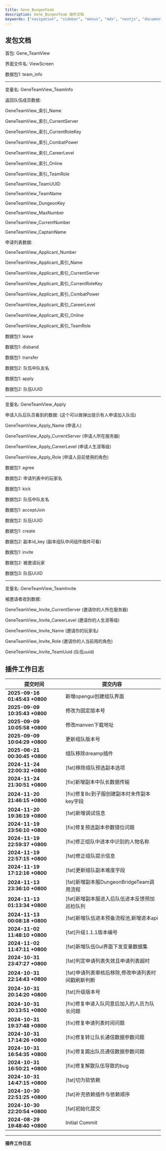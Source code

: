 ```yaml
---
title: Gene_BungeeTeam
description: Gene_BungeeTeam 插件文档
keywords: ["navigation", "sidebar", "menus", "mdx", "nextjs", "documents"]
---
```



## 发包文档

<Step>
<StepItem title="数据首包">

首包: Gene_TeamView

界面文件名: ViewScreen

</StepItem>

<StepItem title="队伍展示数据">

数据包1: team_info

---

变量名: GeneTeamView_TeamInfo

返回队伍成员数据:

GeneTeamView_索引_Name

GeneTeamView_索引_CurrentServer

GeneTeamView_索引_CurrentRoleKey

GeneTeamView_索引_CombatPower

GeneTeamView_索引_CareerLevel

GeneTeamView_索引_Online

GeneTeamView_索引_TeamRole

GeneTeamView_TeamUUID

GeneTeamView_TeamName

GeneTeamView_DungeonKey

GeneTeamView_MaxNumber

GeneTeamView_CurrentNumber

GeneTeamView_CaptainName

申请列表数据:

GeneTeamView_Applicant_Number

GeneTeamView_Applicant_索引_Name

GeneTeamView_Applicant_索引_CurrentServer

GeneTeamView_Applicant_索引_CurrentRoleKey

GeneTeamView_Applicant_索引_CombatPower

GeneTeamView_Applicant_索引_CareerLevel

GeneTeamView_Applicant_索引_Online

GeneTeamView_Applicant_索引_TeamRole

</StepItem>

<StepItem title="离队数据">

数据包1: leave

</StepItem>

<StepItem title="解散队伍数据">

数据包1: disband

</StepItem>

<StepItem title="转让队长数据包">

数据包1: transfer

数据包2: 队伍中队友名

</StepItem>

<StepItem title="申请队伍数据包">

数据包1: apply

数据包2: 队伍UUID

---

变量名: GeneTeamView_Apply

申请入队后队员看到的数据: (这个可以做弹出提示有人申请加入队伍)

GeneTeamView_Apply_Name (申请人)

GeneTeamView_Apply_CurrentServer (申请人所在服务器)

GeneTeamView_Apply_CareerLevel (申请人生涯等级)

GeneTeamView_Apply_Role (申请人目前使用的角色)



</StepItem>

<StepItem title="同意加入队伍数据包">

数据包1: agree

数据包2: 申请列表中的玩家名

</StepItem>

<StepItem title="踢出队友">

数据包1: kick

数据包2: 队伍中队友名

</StepItem>

<StepItem title="接受加入队伍邀请">

数据包1: acceptJoin

数据包2: 队伍UUID

</StepItem>

<StepItem title="创建队伍">

数据包1: create

数据包2: 副本id_key (副本组队中间组件插件可看)

</StepItem>

<StepItem title="邀请加入队伍">

数据包1: invite

数据包2: 被邀请玩家

数据包3: 队伍UUID

---

变量名: GeneTeamView_TeamInvite

被邀请者收到数据:

GeneTeamView_Invite_CurrentServer (邀请你的人所在服务器)

GeneTeamView_Invite_CareerLevel (邀请你的人生涯等级)

GeneTeamView_Invite_Name (邀请你的玩家名)

GeneTeamView_Invite_Role  (邀请你的人当前用的角色)

GeneTeamView_Invite_TeamUuid (队伍uuid)


</StepItem>
</Step>




## 插件工作日志

| 提交时间                              | 提交内容                                                                          |
|--------------------------------------|---------------------------------------------------------------------------------|
| **2025-09-16 01:45:43 +0800** | 新增opengui创建组队界面 |
| **2025-09-09 10:35:43 +0800** | 修改为固定版本号 |
| **2025-09-09 10:05:58 +0800** | 修改manven下载地址 |
| **2025-09-09 10:04:29 +0800** | 更新组队版本号 |
| **2025-06-21 00:30:45 +0800** | 组队移除dreamp插件 |
| **2024-11-24 22:00:32 +0800** | [fat]移除组队预选副本选项 |
| **2024-11-24 21:30:51 +0800** | [fix]新增副本中队长数据传输 |
| **2024-11-20 21:46:15 +0800** | [fix]修复Bc到子服创建副本时未传副本key字段 |
| **2024-11-20 19:36:19 +0800** | [fat]新增调试信息 |
| **2024-11-19 23:56:10 +0800** | [fix]修复预选副本参数错位问题 |
| **2024-11-19 22:59:37 +0800** | [fix]修正组队中进本中识别的人物名称 |
| **2024-11-19 22:57:15 +0800** | [fat]修正组队提示信息 |
| **2024-11-19 17:12:16 +0800** | [fat]更新组队副本难度字段 |
| **2024-11-13 23:36:10 +0800** | [fat]新增副本服DungeonBridgeTeam调用流程 |
| **2024-11-13 01:13:34 +0800** | [fat]新增副本服进入后队伍进本反馈预加巡检队列 |
| **2024-11-13 00:08:18 +0800** | [fat]新增队伍进本预备流程池,新增进本api |
| **2024-11-02 11:48:10 +0800** | [fat]升级1.1.1版本编号 |
| **2024-11-02 11:47:11 +0800** | [fat]新增队伍Gui界面下发变量数据集 |
| **2024-10-31 23:47:27 +0800** | [fat]判定申请列表失效且申请列表超时 |
| **2024-10-31 22:14:43 +0800** | [fat]申请列表审核后移除,修改申请列表时间戳刷新判断 |
| **2024-10-31 20:14:20 +0800** | [fat]升级版本号 |
| **2024-10-31 20:13:51 +0800** | [fix]修复申请入队同意后加入的人员为队长问题 |
| **2024-10-31 19:37:48 +0800** | [fix]修复申请列表时间问题 |
| **2024-10-31 17:14:26 +0800** | [fix]修复转让队长通信数据参数问题 |
| **2024-10-31 16:54:35 +0800** | [fix]修复踢出队员通信数据参数问题 |
| **2024-10-31 16:50:21 +0800** | [fix]修复解散队伍导致的bug |
| **2024-10-31 14:47:15 +0800** | [fat]切为软依赖 |
| **2024-10-30 22:51:25 +0800** | [fat]补充依赖插件与依赖顺序 |
| **2024-10-30 22:20:54 +0800** | [fat]初始化提交 |
| **2024-08-29 19:48:40 +0800** | Initial Commit |

---
**插件工作日志**





















